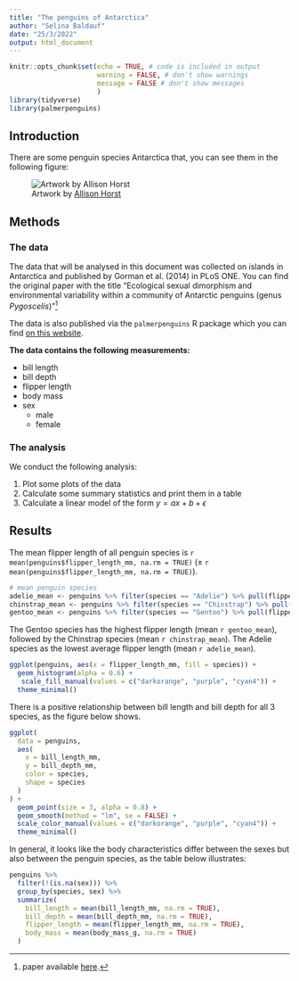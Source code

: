 ```yaml
---
title: "The penguins of Antarctica"
author: "Selina Baldauf"
date: "25/3/2022"
output: html_document
---
```


```r
knitr::opts_chunk$set(echo = TRUE, # code is included in output
                      warning = FALSE, # don't show warnings
                      message = FALSE # don't show messages
                      )
library(tidyverse)
library(palmerpenguins)
```

## Introduction

There are some penguin species Antarctica that, you can see them in the following figure:

![Artwork by [Allison Horst](https://twitter.com/allison_horst)](https://github.com/allisonhorst/palmerpenguins/blob/master/man/figures/lter_penguins.png?raw=true)

## Methods

### The data

The data that will be analysed in this document was collected on islands in Antarctica and
published by Gorman et al. (2014) in PLoS ONE. You can find the original paper with the 
title "Ecological sexual dimorphism and environmental variability within a community of Antarctic penguins (genus *Pygoscelis*)"^[paper available [here](https://doi.org/10.1371/journal.pone.0090081).]

The data is also published via the `palmerpenguins` R package which you can find [on this website](https://allisonhorst.github.io/palmerpenguins/).

**The data contains the following measurements:**

- bill length
- bill depth
- flipper length
- body mass
- sex
  - male
  - female

### The analysis

We conduct the following analysis:

1. Plot some plots of the data
2. Calculate some summary statistics and print them in a table
3. Calculate a linear model of the form $y = ax + b + \epsilon$


## Results

The mean flipper length of all penguin species is `r mean(penguins$flipper_length_mm, na.rm = TRUE)` ($\pm$ `r mean(penguins$flipper_length_mm, na.rm = TRUE)`). 

```r
# mean penguin species
adelie_mean <- penguins %>% filter(species == "Adelie") %>% pull(flipper_length_mm) %>% mean(na.rm = TRUE) 
chinstrap_mean <- penguins %>% filter(species == "Chinstrap") %>% pull(flipper_length_mm) %>% mean(na.rm = TRUE) 
gentoo_mean <- penguins %>% filter(species == "Gentoo") %>% pull(flipper_length_mm) %>% mean(na.rm = TRUE) 
```


The Gentoo species has the highest flipper length (mean `r gentoo_mean`), followed by 
the Chinstrap species (mean `r chinstrap_mean`). The Adelie species as the lowest
average flipper length (mean `r adelie_mean`).


```r
ggplot(penguins, aes(x = flipper_length_mm, fill = species)) +
  geom_histogram(alpha = 0.6) +
   scale_fill_manual(values = c("darkorange", "purple", "cyan4")) +
  theme_minimal()
```

There is a positive relationship between bill length and bill depth for all 3 species, as the figure below shows.

```r
ggplot(
  data = penguins,
  aes(
    x = bill_length_mm,
    y = bill_depth_mm,
    color = species,
    shape = species
  )
) +
  geom_point(size = 3, alpha = 0.8) +
  geom_smooth(method = "lm", se = FALSE) +
  scale_color_manual(values = c("darkorange", "purple", "cyan4")) +
  theme_minimal()
```
In general, it looks like the body characteristics differ between the sexes but also between the penguin
species, as the table below illustrates:

```r
penguins %>% 
  filter(!(is.na(sex))) %>% 
  group_by(species, sex) %>% 
  summarize(
    bill_length = mean(bill_length_mm, na.rm = TRUE),
    bill_depth = mean(bill_depth_mm, na.rm = TRUE),
    flipper_length = mean(flipper_length_mm, na.rm = TRUE),
    body_mass = mean(body_mass_g, na.rm = TRUE)
  )
```

